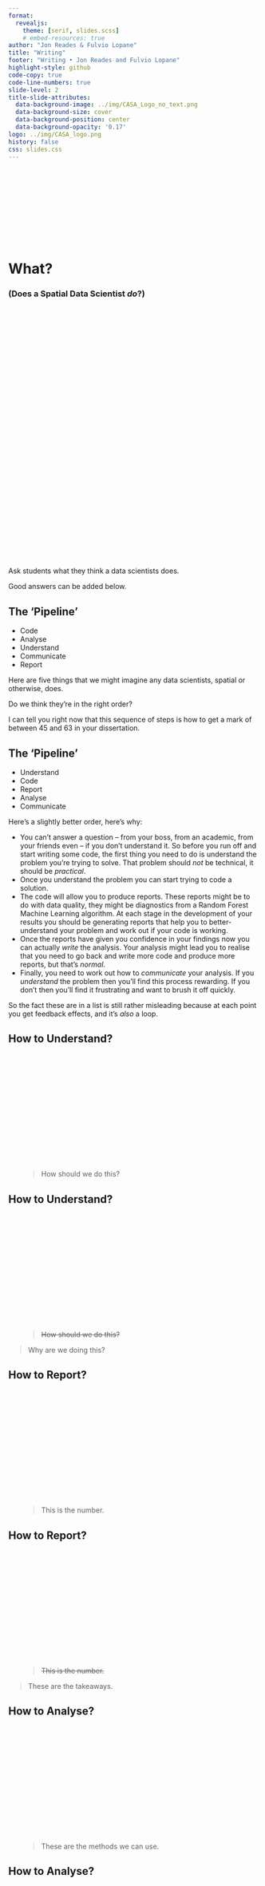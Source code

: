 ```yaml
---
format:
  revealjs:
    theme: [serif, slides.scss]
    # embed-resources: true
author: "Jon Reades & Fulvio Lopane"
title: "Writing"
footer: "Writing • Jon Reades and Fulvio Lopane"
highlight-style: github
code-copy: true
code-line-numbers: true
slide-level: 2
title-slide-attributes:
  data-background-image: ../img/CASA_Logo_no_text.png
  data-background-size: cover
  data-background-position: center
  data-background-opacity: '0.17'
logo: ../img/CASA_logo.png
history: false
css: slides.css
---
```


<div style="height: 600px;">
<h1 style="margin-top: 200px; vertical-align: bottom;">What?</h1>
<h3>(Does a Spatial Data Scientist <i>do</i>?)</h3>
</div>

::: {.notes}

Ask students what they think a data scientists does.

Good answers can be added below.

:::

## The 'Pipeline' {auto-animate=true}

- Code
- Analyse
- Understand
- Communicate
- Report

::: {.notes}

Here are five things that we might imagine any data scientists, spatial or otherwise, does. 

Do we think they're in the right order?

I can tell you right now that this sequence of steps is how to get a mark of between 45 and 63 in your dissertation.

:::


## The 'Pipeline' {auto-animate=true}

- Understand
- Code
- Report
- Analyse
- Communicate

::: {.notes}

Here's a slightly better order, here's why:

- You can't answer a question -- from your boss, from an academic, from your friends even -- if you don't understand it. So before you run off and start writing some code, the first thing you need to do is understand the problem you're trying to solve. That problem should *not* be technical, it should be *practical*. 
- Once you understand the problem you can start trying to code a solution.
- The code will allow you to produce reports. These reports might be to do with data quality, they might be diagnostics from a Random Forest Machine Learning algorithm. At each stage in the development of your results you should be generating reports that help you to better-understand your problem and work out if your code is working.
- Once the reports have given you confidence in your findings now you can actually *write* the analysis. Your analysis might lead you to realise that you need to go back and write more code and produce more reports, but that's *normal*.
- Finally, you need to work out how to *communicate* your analysis. If you *understand* the problem then you'll find this process rewarding. If you don't then you'll find it frustrating and want to brush it off quickly.

So the fact these are in a list is still rather misleading because at each point you get feedback effects, and it's *also* a loop.

:::

## How to Understand?

<blockquote style="margin-top:250px;margin-left:50px;">How should we do this?</blockquote>

## How to Understand?

<blockquote style="margin-top:250px;margin-left:50px;">~~How should we do this?~~</blockquote>

<blockquote>Why are we doing this?</blockquote>

## How to Report?

<blockquote style="margin-top:250px;margin-left:50px;">This is the number.</blockquote>

## How to Report?

<blockquote style="margin-top:250px;margin-left:50px;">~~This is the number.~~</blockquote>

<blockquote>These are the takeaways.</blockquote>

## How to Analyse?

<blockquote style="margin-top:250px;margin-left:50px;">These are the methods we can use.</blockquote>

## How to Analyse?

<blockquote style="margin-top:250px;margin-left:50px;">~~These are the methods I can use.~~</blockquote>

<blockquote>This is the method that matches the need.</blockquote>

## How to Communicate?

<blockquote style="margin-top:250px;margin-left:50px;">What do I need to say?</blockquote>

## How to Communicate?

<blockquote style="margin-top:250px;margin-left:50px;">~~What do I need to say?~~</blockquote>

<blockquote style="margin-left:50px;">Who needs to know?</blockquote>

# On Writing

## Writing == Thinking

<blockquote style="margin-top:150px;margin-left:50px;">If writing down your ideas always makes them more precise and more complete, then no one who hasn’t written about a topic has fully formed ideas about it. And someone who never writes has no fully formed ideas about anything nontrivial. ~ <cite>Paul Graham</cite></blockquote>

<blockquote style="margin-top:50px;margin-left:50px;">Writing is thinking. To write well is to think clearly. That’s why it’s so hard. ~ <cite>David McCullough</cite></blockquote>

## Clarity == Understanding

<blockquote style="margin-top:250px;margin-left:50px;">If you can't explain an idea to an 8 year old, you don't understand it. ~ Richard Feynman</blockquote>

## I Don't Care

<blockquote style="margin-top:250px;margin-left:50px;">Focus on the 'so what'.</blockquote>

## Tell Me a Story

<blockquote style="margin-top:250px;margin-left:50px;">Don't bury the lede.</blockquote>

::: {.notes}

All data science is, ultimately, a story. A story of struggle. Frustration. Discovery. Learning. But you need to *tell* that story the right way.

Many of you will have learned some 'system' for writing in school. The inverted pyramid or something like that. In university, in my literary *theory* class I picked up the pyramid approach: taking a single sentence and unpacking that into the themes of the entire book.

There are mystery novels. Romance novels. Economist articles. Teen Vogue articles. They are all telling stories. They all do this in different ways.

:::

# 

<h1>Tell the *Right* Story</h1>
<h3>(That's why we're torturing you.)</h3>

::: {.notes}

So what's fine for consultancy, might not be for academia or newspaper reporting. And vice versa. 

Across the last five years what we've noticed 

:::

## Resources {.smaller}

- [The Most Undervalued Skill for Data Scientists](https://towardsdatascience.com/the-most-undervalued-skill-for-data-scientists-e0e0d7709321)
- [One Mindset Shift That Will Make You a Better Data Scientist](https://www.divingintodata.com/p/one-mindset-shift-that-will-make-you-a-better-data-scientist-a015f8000ad7)
- Sword, H. (2017). *[Air & light & time & space: How successful academics write](https://www.jstor.org/stable/10.2307/j.ctv24w65x8)*. Harvard University Press.^[Available for free via [JStor](https://www.jstor.org/stable/10.2307/j.ctv24w65x8).]
- Greene, A. E. (2013). *Writing science in plain English*. University of Chicago Press.^[Not seemingly available for free, but I found a nice little summary (with typos) [here](https://thork.people.uic.edu/fair/PlainEnglish.pdf).]
